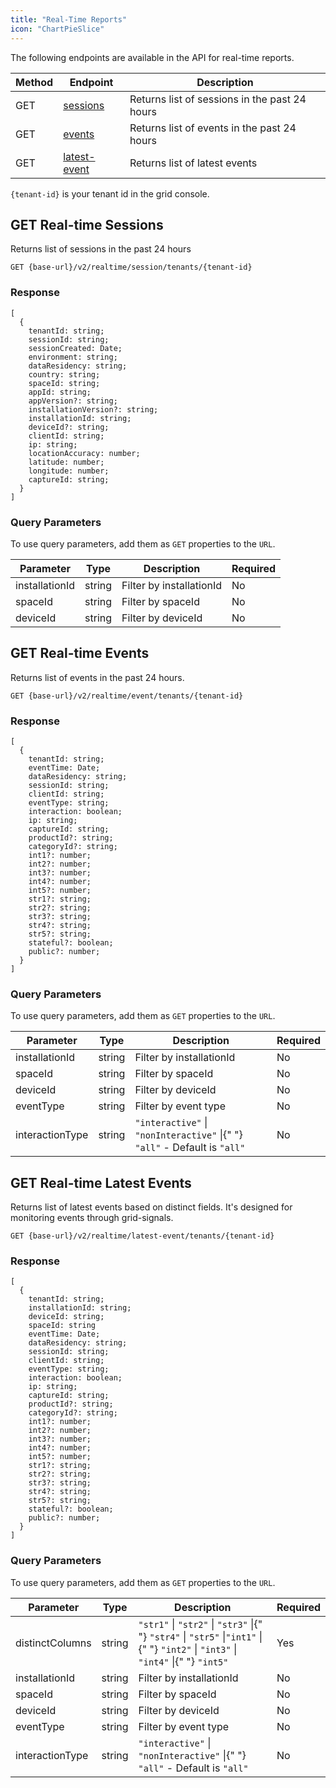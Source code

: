 ```yaml
---
title: "Real-Time Reports"
icon: "ChartPieSlice"
---
```


The following endpoints are available in the API for real-time reports.

<table>
  <thead>
    <tr>
      <th>Method</th>
      <th>Endpoint</th>
      <th>Description</th>
    </tr>
  </thead>
  <tbody>
    <tr>
      <td>GET</td>
      <td>
        <a href="/grid-reports/installation-reports?id=get-real-time-sessions">
          sessions
        </a>
      </td>
      <td>Returns list of sessions in the past 24 hours</td>
    </tr>
    <tr>
      <td>GET</td>
      <td>
        <a href="/grid-reports/installation-reports?id=get-real-time-events">
          events
        </a>
      </td>
      <td>Returns list of events in the past 24 hours</td>
    </tr>
    <tr>
      <td>GET</td>
      <td>
        <a href="/grid-reports/installation-reports?id=get-real-time-latest-events">
          latest-event
        </a>
      </td>
      <td>Returns list of latest events</td>
    </tr>
  </tbody>
</table>

`{tenant-id}` is your tenant id in the grid console.

## GET Real-time Sessions

Returns list of sessions in the past 24 hours

`GET {base-url}/v2/realtime/session/tenants/{tenant-id}`

### Response

```
[
  {
    tenantId: string;
    sessionId: string;
    sessionCreated: Date;
    environment: string;
    dataResidency: string;
    country: string;
    spaceId: string;
    appId: string;
    appVersion?: string;
    installationVersion?: string;
    installationId: string;
    deviceId?: string;
    clientId: string;
    ip: string;
    locationAccuracy: number;
    latitude: number;
    longitude: number;
    captureId: string;
  }
]
```

### Query Parameters

To use query parameters, add them as `GET` properties to the `URL`.

<table>
  <thead>
    <tr>
      <th>Parameter</th>
      <th>Type</th>
      <th>Description</th>
      <th>Required</th>
    </tr>
  </thead>
  <tbody>
    <tr>
      <td>installationId</td>
      <td>string</td>
      <td>Filter by installationId</td>
      <td>No</td>
    </tr>
    <tr>
      <td>spaceId</td>
      <td>string</td>
      <td>Filter by spaceId</td>
      <td>No</td>
    </tr>
    <tr>
      <td>deviceId</td>
      <td>string</td>
      <td>Filter by deviceId</td>
      <td>No</td>
    </tr>
  </tbody>
</table>

## GET Real-time Events

Returns list of events in the past 24 hours.

`GET {base-url}/v2/realtime/event/tenants/{tenant-id}`

### Response

```
[
  {
    tenantId: string;
    eventTime: Date;
    dataResidency: string;
    sessionId: string;
    clientId: string;
    eventType: string;
    interaction: boolean;
    ip: string;
    captureId: string;
    productId?: string;
    categoryId?: string;
    int1?: number;
    int2?: number;
    int3?: number;
    int4?: number;
    int5?: number;
    str1?: string;
    str2?: string;
    str3?: string;
    str4?: string;
    str5?: string;
    stateful?: boolean;
    public?: number;
  }
]
```

### Query Parameters

To use query parameters, add them as `GET` properties to the `URL`.

<table>
  <thead>
    <tr>
      <th>Parameter</th>
      <th>Type</th>
      <th>Description</th>
      <th>Required</th>
    </tr>
  </thead>
  <tbody>
    <tr>
      <td>installationId</td>
      <td>string</td>
      <td>Filter by installationId</td>
      <td>No</td>
    </tr>
    <tr>
      <td>spaceId</td>
      <td>string</td>
      <td>Filter by spaceId</td>
      <td>No</td>
    </tr>
    <tr>
      <td>deviceId</td>
      <td>string</td>
      <td>Filter by deviceId</td>
      <td>No</td>
    </tr>
    <tr>
      <td>eventType</td>
      <td>string</td>
      <td>Filter by event type</td>
      <td>No</td>
    </tr>
    <tr>
      <td>interactionType</td>
      <td>string</td>
      <td>
        <code>"interactive"</code> | <code>"nonInteractive"</code> |{" "}
        <code>"all"</code> - Default is <code>"all"</code>
      </td>
      <td>No</td>
    </tr>
  </tbody>
</table>

## GET Real-time Latest Events

Returns list of latest events based on distinct fields. It's designed for monitoring events through grid-signals.

`GET {base-url}/v2/realtime/latest-event/tenants/{tenant-id}`

### Response

```
[
  {
    tenantId: string;
    installationId: string;
    deviceId: string;
    spaceId: string
    eventTime: Date;
    dataResidency: string;
    sessionId: string;
    clientId: string;
    eventType: string;
    interaction: boolean;
    ip: string;
    captureId: string;
    productId?: string;
    categoryId?: string;
    int1?: number;
    int2?: number;
    int3?: number;
    int4?: number;
    int5?: number;
    str1?: string;
    str2?: string;
    str3?: string;
    str4?: string;
    str5?: string;
    stateful?: boolean;
    public?: number;
  }
]
```

### Query Parameters

To use query parameters, add them as `GET` properties to the `URL`.

<table>
  <thead>
    <tr>
      <th>Parameter</th>
      <th>Type</th>
      <th>Description</th>
      <th>Required</th>
    </tr>
  </thead>
  <tbody>
    <tr>
      <td>distinctColumns</td>
      <td>string</td>
      <td>
        <code>"str1"</code> | <code>"str2"</code> | <code>"str3"</code> |{" "}
        <code>"str4"</code> | <code>"str5"</code> |<code>"int1"</code> |{" "}
        <code>"int2"</code> | <code>"int3"</code> | <code>"int4"</code> |{" "}
        <code>"int5"</code>
      </td>
      <td>Yes</td>
    </tr>
    <tr>
      <td>installationId</td>
      <td>string</td>
      <td>Filter by installationId</td>
      <td>No</td>
    </tr>
    <tr>
      <td>spaceId</td>
      <td>string</td>
      <td>Filter by spaceId</td>
      <td>No</td>
    </tr>
    <tr>
      <td>deviceId</td>
      <td>string</td>
      <td>Filter by deviceId</td>
      <td>No</td>
    </tr>
    <tr>
      <td>eventType</td>
      <td>string</td>
      <td>Filter by event type</td>
      <td>No</td>
    </tr>
    <tr>
      <td>interactionType</td>
      <td>string</td>
      <td>
        <code>"interactive"</code> | <code>"nonInteractive"</code> |{" "}
        <code>"all"</code> - Default is <code>"all"</code>
      </td>
      <td>No</td>
    </tr>
  </tbody>
</table>
